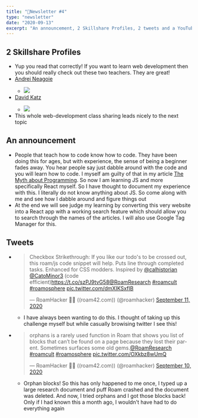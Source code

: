 ```yaml
---
title: "📧Newsletter #4"
type: "newsletter"
date: "2020-09-13"
excerpt: "An announcement, 2 Skillshare Profiles, 2 tweets and a YouTube video..."
---
```


<h2 id="2=Skillshare-Profiles">2 Skillshare Profiles</h2>
<ul>
<li>
   Yup you read that correctly! If you want to learn web development then you
   should really check out these two teachers. They are great!
</li>


<li>
  <a href="https://www.skillshare.com/user/aneagoie">Andrei Neagoie</a>
</li>
<ul>
  <li>
    <img
      className="img-fluid"
      src="https://firebasestorage.googleapis.com/v0/b/firescript-577a2.appspot.com/o/imgs%2Fapp%2FMrSikand%2FOEX0HM5Gnq.png?alt=media&token=e7364d89-3fae-45a9-91bc-b9413ffa82f4"
    />
  </li>
</ul>

<li>
   <a href="https://www.skillshare.com/user/dtkatz">David Katz</a>
</li>
<ul>
   <li>
   <img className="img-fluid" src="https://firebasestorage.googleapis.com/v0/b/firescript-577a2.appspot.com/o/imgs%2Fapp%2FMrSikand%2Fl53DtZcKBt.png?alt=media&token=239a7c4d-e020-4424-818b-434b35d77dc5" />
   </li>
</ul>
<li>
   This whole web-development class sharing leads nicely to the next topic
</li>
</ul>


<h2 id="an-announcement">An announcement</h2>
<ul>
<li>People that teach how to code know how to code. They have been doing this for ages, but with experience, the sense of being a beginner fades away. You hear people say just dabble around with the code and you will learn how to code. I myself am guilty of that in my article <a href="/Articles/The-myth-about-coding">The Myth about Programming</a>. So now I am learning JS and more specifically React myself. So I have thought to document my experience with this. I literally do not know anything about JS. So come along with me and see how I dabble around and figure things out</li>


<li>At the end we will see judge my learning by converting this very website into a React app with a working search feature which should allow you to search through the names of the articles. I will also use Google Tag Manager for this.</li>
</ul>


<h2>Tweets</h2>
<ul>
<div className="container-fluid">
   <li>
   
   <blockquote class="twitter-tweet"><p lang="en" dir="ltr">Checkbox Strikethrough: If you like our todo&#39;s to be crossed out, this roam/js code snippet will help. Puts line through completed tasks. Enhanced for CSS modders. Inspired by <a href="https://twitter.com/calhistorian?ref_src=twsrc%5Etfw">@calhistorian</a> <a href="https://twitter.com/CatoMinor3?ref_src=twsrc%5Etfw">@CatoMinor3</a> (code efficient)<a href="https://t.co/szPJ9tvG58">https://t.co/szPJ9tvG58</a><a href="https://twitter.com/RoamResearch?ref_src=twsrc%5Etfw">@RoamResearch</a> <a href="https://twitter.com/hashtag/roamcult?src=hash&amp;ref_src=twsrc%5Etfw">#roamcult</a> <a href="https://twitter.com/hashtag/roamosphere?src=hash&amp;ref_src=twsrc%5Etfw">#roamosphere</a> <a href="https://t.co/dmXIKSxfIB">pic.twitter.com/dmXIKSxfIB</a></p>&mdash; RoamHacker 👨‍🔧 ((roam42.com)) (@roamhacker) <a href="https://twitter.com/roamhacker/status/1304269711065133056?ref_src=twsrc%5Etfw">September 11, 2020</a></blockquote>
   </li>
   <ul>
   <li>
      I have always been wanting to do this. I thought of taking up this
      challenge myself but while casually browising twitter I see this!
   </li>
   </ul>
</div>


<div className="container-fluid">
   <li>
  <blockquote class="twitter-tweet"><p lang="en" dir="ltr">orphans is a rarely used function in Roam that shows you list of blocks that can’t be found on a page because they lost their parent. Sometimes surfaces some old gems.<a href="https://twitter.com/RoamResearch?ref_src=twsrc%5Etfw">@RoamResearch</a> <a href="https://twitter.com/hashtag/roamcult?src=hash&amp;ref_src=twsrc%5Etfw">#roamcult</a> <a href="https://twitter.com/hashtag/roamosphere?src=hash&amp;ref_src=twsrc%5Etfw">#roamosphere</a> <a href="https://t.co/OXkbz8wUmQ">pic.twitter.com/OXkbz8wUmQ</a></p>&mdash; RoamHacker 👨‍🔧 ((roam42.com)) (@roamhacker) <a href="https://twitter.com/roamhacker/status/1304041071291310080?ref_src=twsrc%5Etfw">September 10, 2020</a></blockquote>
   </li>
   <ul>
   <li>
      Orphan blocks! So this has only happened to me once, I typed up a large
      research document and puff Roam crashed and the document was deleted.
      And now, I tried orphans and I got those blocks back! Only if I had
      known this a month ago, I wouldn't have had to do everything again
   </li>
   </ul>
</div>
</ul>

